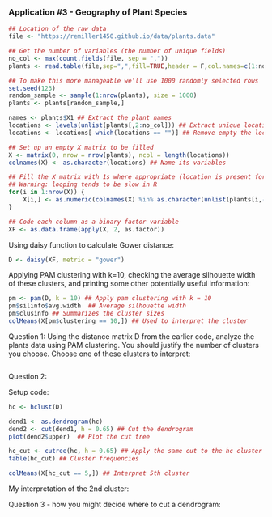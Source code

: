 ### Application #3 - Geography of Plant Species
```r
## Location of the raw data
file <- "https://remiller1450.github.io/data/plants.data"

## Get the number of variables (the number of unique fields)
no_col <- max(count.fields(file, sep = ","))
plants <- read.table(file,sep=",",fill=TRUE,header = F,col.names=c(1:no_col))

## To make this more manageable we'll use 1000 randomly selected rows
set.seed(123)
random_sample <- sample(1:nrow(plants), size = 1000)
plants <- plants[random_sample,]

names <- plants$X1 ## Extract the plant names
locations <- levels(unlist(plants[,2:no_col])) ## Extract unique locations
locations <- locations[-which(locations == "")] ## Remove empty the location

## Set up an empty X matrix to be filled
X <- matrix(0, nrow = nrow(plants), ncol = length(locations)) 
colnames(X) <- as.character(locations) ## Name its variables

## Fill the X matrix with 1s where appropriate (location is present for that species)
## Warning: looping tends to be slow in R
for(i in 1:nrow(X)) {
    X[i,] <- as.numeric(colnames(X) %in% as.character(unlist(plants[i,-1])))
}

## Code each column as a binary factor variable
XF <- as.data.frame(apply(X, 2, as.factor))
```
Using daisy function to calculate Gower distance:
```r
D <- daisy(XF, metric = "gower")
```
Applying PAM clustering with k=10, 
checking the average silhouette width of these clusters, 
and printing some other potentially useful information:
```r
pm <- pam(D, k = 10) ## Apply pam clustering with k = 10
pm$silinfo$avg.width  ## Average silhouette width
pm$clusinfo ## Summarizes the cluster sizes
colMeans(X[pm$clustering == 10,]) ## Used to interpret the cluster
```

Question 1: Using the distance matrix D from the earlier code, analyze the plants data using PAM clustering. You should justify the number of clusters you choose. Choose one of these clusters to interpret:

```r
```

Question 2: 

Setup code:
```r
hc <- hclust(D)

dend1 <- as.dendrogram(hc)
dend2 <- cut(dend1, h = 0.65) ## Cut the dendrogram
plot(dend2$upper)  ## Plot the cut tree

hc_cut <- cutree(hc, h = 0.65) ## Apply the same cut to the hc cluster object
table(hc_cut) ## Cluster frequencies

colMeans(X[hc_cut == 5,]) ## Interpret 5th cluster
```
My interpretation of the 2nd cluster:

Question 3 - how you might decide where to cut a dendrogram:

